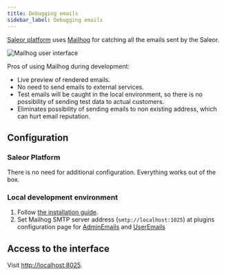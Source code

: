 ```yaml
---
title: Debugging emails
sidebar_label: Debugging emails
---
```


[Saleor platform](https://github.com/saleor/saleor-platform) uses [Mailhog](https://github.com/mailhog/MailHog) for catching all the emails sent by the Saleor.

![Mailhog user interface](../screenshots/mailhog.png)

Pros of using Mailhog during development:

- Live preview of rendered emails.
- No need to send emails to external services.
- Test emails will be caught in the local environment, so there is no possibility of sending test data to actual customers.
- Eliminates possibility of sending emails to non existing address, which can hurt email reputation.

## Configuration

### Saleor Platform

There is no need for additional configuration. Everything works out of the box.

### Local development environment

1. Follow [the installation guide](https://github.com/mailhog/MailHog#installation).
2. Set Mailhog SMTP server address (`smtp://localhost:1025`) at plugins configuration page for [AdminEmails](developer/available-plugins/admin-emails.mdx) and [UserEmails](developer/available-plugins/user-emails.mdx)

## Access to the interface

Visit [http://localhost:8025](http://localhost:8025).
